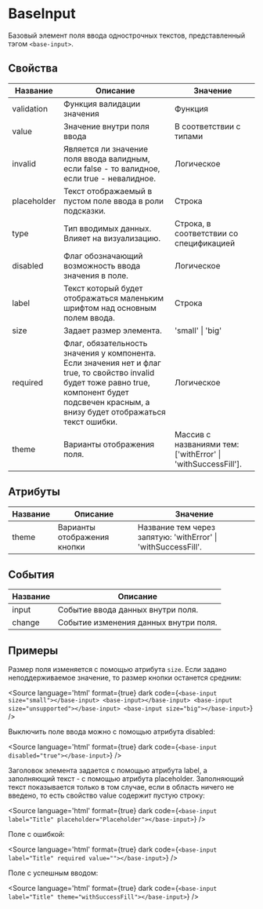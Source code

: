 
# BaseInput

Базовый элемент поля ввода однострочных текстов, представленный тэгом `<base-input>`.

## Свойства

| Название    | Описание                                                                                                                                                                                          | Значение                                                     |
|-------------|---------------------------------------------------------------------------------------------------------------------------------------------------------------------------------------------------|--------------------------------------------------------------|
| validation  | Функция валидации значения                                                                                                                                                                        | Функция                                                      |
| value       | Значение внутри поля ввода                                                                                                                                                                        | В соответствии с типами                                      |
| invalid     | Является ли значение поля ввода валидным, если false - то валидное, если true - невалидное.                                                                                                       | Логическое                                                   |
| placeholder | Текст отображаемый в пустом поле ввода в роли подсказки.                                                                                                                                          | Строка                                                       |
| type        | Тип вводимых данных. Влияет на визуализацию.                                                                                                                                                      | Строка, в соответствии со спецификацией                      |
| disabled    | Флаг обозначающий возможность ввода значения в поле.                                                                                                                                              | Логическое                                                   |
| label       | Текст который будет отображаться маленьким шрифтом над основным полем ввода.                                                                                                                      | Строка                                                       |
| size        | Задает размер элемента.                                                                                                                                                                           | 'small' \| 'big'                                             |
| required    | Флаг, обязательность значения у компонента. Если значения нет и флаг true, то свойство invalid будет тоже равно true, компонент будет подсвечен красным, а внизу будет отображаться текст ошибки. | Логическое                                                   |
| theme       | Варианты отображения поля.                                                                                                                                                                        | Массив с названиями тем: ['withError' \| 'withSuccessFill']. |

## Атрибуты

| Название | Описание                    | Значение                                                      |
|----------|-----------------------------|---------------------------------------------------------------|
| theme    | Варианты отображения кнопки | Название тем через запятую: 'withError' \| 'withSuccessFill'. |

## События

| Название | Описание                              |
|----------|---------------------------------------|
| input    | Событие ввода данных внутри поля.     |
| change   | Событие изменения данных внутри поля. |

## Примеры

Размер поля изменяется с помощью атрибута `size`. Если задано неподдерживаемое значение, то размер кнопки останется средним:

<Canvas>
  <base-input size="small" placeholder="size_small"></base-input>
  <base-input placeholder="default size"></base-input>
  <base-input size="unsupported" placeholder="default size"></base-input>
  <base-input size="big" placeholder="size_big"></base-input>
</Canvas>

<Source
language='html'
format={true}
dark
code={`
<base-input size="small"></base-input>
<base-input></base-input>
<base-input size="unsupported"></base-input>
<base-input size="big"></base-input>
`}
/>

Выключить поле ввода можно с помощью атрибута disabled:

<Canvas>
  <base-input disabled="true"></base-input>
</Canvas>

<Source
language='html'
format={true}
dark
code={`
<base-input disabled="true"></base-input>
`}
/>

Заголовок элемента задается с помощью атрибута label, а заполняющий текст - с помощью атрибута placeholder. Заполняющий текст показывается только в том случае, если в область ничего не введено, то есть свойство value содержит пустую строку:

<Canvas>
  <base-input label="Title" placeholder="Placeholder"></base-input>
</Canvas>

<Source
language='html'
format={true}
dark
code={`
<base-input label="Title" placeholder="Placeholder"></base-input>
`}
/>

Поле с ошибкой:

<Canvas>
  <base-input label="Title" required value=""></base-input>
</Canvas>

<Source
language='html'
format={true}
dark
code={`
<base-input label="Title" required value=""></base-input>
`}
/>

Поле с успешным вводом:

<Canvas>
  <base-input label="Title" theme="withSuccessFill"></base-input>
</Canvas>

<Source
language='html'
format={true}
dark
code={`
<base-input label="Title" theme="withSuccessFill"></base-input>
`}
/>
